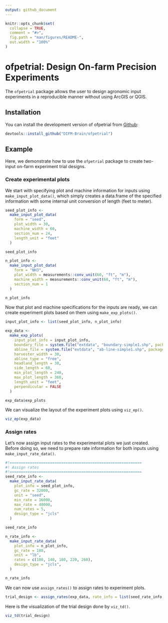 ```yaml
---
output: github_document
---
```


<!-- README.md is generated from README.Rmd. Please edit that file -->

```r
knitr::opts_chunk$set(
  collapse = TRUE,
  comment = "#>",
  fig.path = "man/figures/README-",
  out.width = "100%"
)
```


# ofpetrial: Design On-farm Precision Experiments

<!-- badges: start -->
<!-- badges: end -->

The `ofpetrial` package allows the user to design agronomic input experiments in a reproducible manner without using ArcGIS or QGIS.  

## Installation

You can install the development version of ofpetrial from [Github](https://github.com/DIFM-Brain/TrialDesign):

```r
devtools::install_github("DIFM-Brain/ofpetrial")
```

## Example

Here, we demonstrate how to use the `ofpetrial` package to create two-input on-farm experiment trial designs.

### Create experimental plots

We start with specifying plot and machine information for inputs using `make_input_plot_data()`, which simply creates a data.frame of the specified information with some internal unit conversion of length (feet to meter).

```r
seed_plot_info <-
  make_input_plot_data(
    form = "seed",
    plot_width = 30,
    machine_width = 60,
    section_num = 24,
    length_unit = "feet"
  )

seed_plot_info

n_plot_info <-
  make_input_plot_data(
    form = "NH3",
    plot_width = measurements::conv_unit(60, "ft", "m"),
    machine_width = measurements::conv_unit(60, "ft", "m"),
    section_num = 1
  )

n_plot_info
```

Now that plot and machine specifications for the inputs are ready, we can create experiment plots based on them using `make_exp_plots()`. 

```r
input_plot_info <- list(seed_plot_info, n_plot_info)

exp_data <-
  make_exp_plots(
    input_plot_info = input_plot_info,
    boundary_file = system.file("extdata", "boundary-simple1.shp", package = "ofpetrial"),
    abline_file = system.file("extdata", "ab-line-simple1.shp", package = "ofpetrial"),
    harvester_width = 30,
    abline_type = "free",
    headland_length = 30,
    side_length = 60,
    min_plot_length = 240,
    max_plot_length = 360,
    length_unit = "feet",
    perpendicular = FALSE
  )

exp_data$exp_plots
```

We can visualize the layout of the experiment plots using `viz_ep()`.

```r
viz_ep(exp_data)
```

### Assign rates

Let's now assign input rates to the experimental plots we just created. Before doing so, we need to prepare rate information for both inputs using `make_input_rate_data()`.

```r
#!===========================================================
#! Assign rates
#!===========================================================
seed_rate_info <-
  make_input_rate_data(
    plot_info = seed_plot_info,
    gc_rate = 32000,
    unit = "seed",
    min_rate = 16000,
    max_rate = 40000,
    num_rates = 5,
    design_type = "jcls"
  )

seed_rate_info

n_rate_info <-
  make_input_rate_data(
    plot_info = n_plot_info,
    gc_rate = 180,
    unit = "lb",
    rates = c(100, 140, 180, 220, 260),
    design_type = "jcls",
  )

n_rate_info
```

We can now use `assign_rates()` to assign rates to experiment plots.

```r
trial_design <- assign_rates(exp_data, rate_info = list(seed_rate_info, n_rate_info))
```

Here is the visualization of the trial design done by `viz_td()`.

```r
viz_td(trial_design)
```

